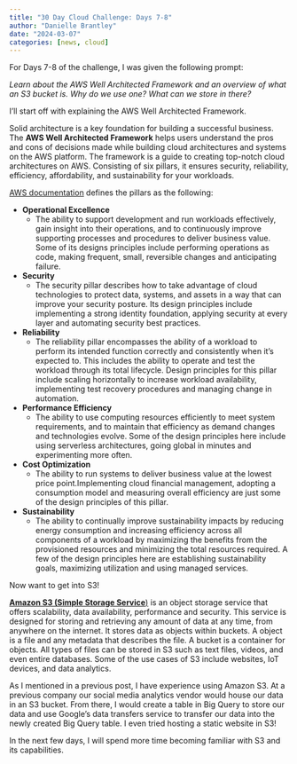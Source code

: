 ```yaml
---
title: "30 Day Cloud Challenge: Days 7-8"
author: "Danielle Brantley"
date: "2024-03-07"
categories: [news, cloud]
---
```


For Days 7-8 of the challenge, I was given the following prompt: 

*Learn about the AWS Well Architected Framework and an overview of what an S3 bucket is. Why do we use one? What can we store in there?*

I'll start off with explaining the AWS Well Architected Framework. 

Solid architecture is a key foundation for building a successful business. The **AWS Well Architected Framework** helps users understand the pros and cons of decisions made while building cloud architectures and systems on the AWS platform. The framework is a guide to creating top-notch cloud architectures on AWS. Consisting of six pillars, it ensures security, reliability, efficiency, affordability, and sustainability for your workloads.

[AWS documentation](https://docs.aws.amazon.com/wellarchitected/latest/framework/definitions.html){target="_blank"} defines the pillars as the following:

* **Operational Excellence**
  + The ability to support development and run workloads effectively, gain insight into their operations, and to continuously improve supporting processes and procedures to deliver business value. Some of its designs principles include performing operations as code, making frequent, small, reversible changes and anticipating failure.


* **Security**
  + The security pillar describes how to take advantage of cloud technologies to protect data, systems, and assets in a way that can improve your security posture. Its design principles include implementing a strong identity foundation, applying security at every layer and automating security best practices.


* **Reliability**
  + The reliability pillar encompasses the ability of a workload to perform its intended function correctly and consistently when it’s expected to. This includes the ability to operate and test the workload through its total lifecycle. Design principles for this pillar include scaling horizontally to increase workload availability, implementing test recovery procedures and managing change in automation.


* **Performance Efficiency**
  + The ability to use computing resources efficiently to meet system requirements, and to maintain that efficiency as demand changes and technologies evolve. Some of the design principles here include using serverless architectures, going global in minutes and experimenting more often.


* **Cost Optimization**
  + The ability to run systems to deliver business value at the lowest price point.Implementing cloud financial management, adopting a consumption model and measuring overall efficiency are just some of the design principles of this pillar. 


* **Sustainability**
  + The ability to continually improve sustainability impacts by reducing energy consumption and increasing efficiency across all components of a workload by maximizing the benefits from the provisioned resources and minimizing the total resources required. A few of the design principles here are establishing sustainability goals, maximizing utilization and using managed services. 
  
  
Now want to get into S3!

[**Amazon S3 (Simple Storage Service**)](https://docs.aws.amazon.com/AmazonS3/latest/userguide/Welcome.html){target="_blank"} is an object storage service that offers scalability, data availability, performance and security. This service is designed for storing and retrieving any amount of data at any time, from anywhere on the internet. It stores data as objects within buckets. A object is a file and any metadata that describes the file. A bucket is a container for objects. All types of files can be stored in S3 such as text files, videos, and even entire databases. Some of the use cases of S3 include websites, IoT devices, and data analytics. 

As I mentioned in a previous post, I have experience using Amazon S3. At a previous company our social media analytics vendor would house our data in an S3 bucket. From there, I would create a table in Big Query to store our data and use Google's data transfers service to transfer our data into the newly created Big Query table. I even tried hosting a static website in S3! 

In the next few days, I will spend more time becoming familiar with S3 and its capabilities. 






